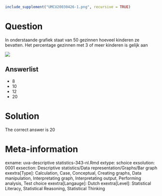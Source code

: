 ```{r, echo = FALSE, results = "hide"}
include_supplement("UMCU20030426-1.png", recursive = TRUE)
```
Question
========

In onderstaande grafiek staat van 50 gezinnen hoeveel kinderen ze bevatten. Het percentage gezinnen met 3 of meer kinderen is gelijk aan 


 ![](UMCU20030426-1.png) 

Answerlist
----------
* 8
* 10
* 12
* 20

Solution
========

The correct answer is  20 

Meta-information
================
exname: uva-descriptive statistics-343-nl.Rmd 
extype: schoice 
exsolution: 0001 
exsection: Descriptive statistics/Data representation/Graphs/Bar graph
exextra[Type]: Calculation, Case, Conceptual, Creating graphs, Data manipulation, Interpretating graph, Interpretating output, Performing analysis, Test choice 
exextra[Langauge]: Dutch 
exextra[Level]: Statistical Literacy, Statistical Reasoning, Statistical Thinking 
